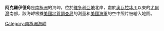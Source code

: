 {{unreferenced|time=2013-10-27T08:33:35+00:00}}
{{Coord|70|46|S|166|47|E|display=title}}

'''阿克羅伊德角'''是[[南極洲|南極洲]]的海岬，位於[[維多利亞地|維多利亞地]]北岸，處於[[奧瓦拉冰川|奧瓦拉冰川]]以東的[[尤爾灣|尤爾灣]]南部，該海岬根據[[美國地質調查局|美國地質調查局]]的測量和[[美國海軍|美國海軍]]的空中照片被繪入地圖。

{{Antarctica-geo-stub}}
[[Category:南極洲海岬|Category:南極洲海岬]]